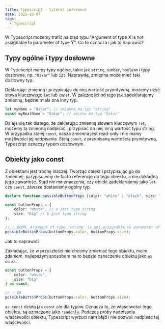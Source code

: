 ```yaml
---
title: Typescript - literal inference
date: 2021-10-07
tags:
  - Typescript
---
```



W Typescript możemy trafić na błąd typu "Argument of type X is not assignable to parameter of type Y".
Co to oznacza i jak to naprawić?

## Typy ogólne i typy dosłowne

W Typescript mamy typy ogólne, takie jak `string`, `number`, `boolean` i typy dosłowne, np. `"Oskar"` lub `123`.
Naprawdę, zmienna może mieć taki dosłowny typ.

Deklarując zmienną i przypisując do niej wartość prymitywną, możemy użyć słowa kluczowego `let` lub `const`.
W zależności od tego jak zadeklarujemy zmienną, będzie miała ona inny typ.

```ts
let myName = "Oskar"; // zmienna ma typ "string"
const myRealName = "Oskar"; // zminna ma typ "Oskar"
```

Dzieje się tak dlatego, że deklarując zmienną słowem kluczowym `let`, możemy tą zmienną nadpisać i przypisać do niej inną wartość typu string.
W przypadku stałej `const`, nasza zmienna jest read-only i nie mamy możliwości jej nadpisania.
Stałą `const`, z przypisaną wartością prymitywną, Typescript oznaczy typem dosłownym.

## Obiekty jako const

Z obiektami jest trochę inaczej.
Tworząc obiekt i przypisując go do zmiennej, przypisujemy de facto referencję do tego obiektu, a nie dokładną jego zawartość.
Stąd nie ma znaczenia, czy obiekt zadeklarujemy jako `let` czy `const`, zawsze dostaniemy ogólny typ.

```ts
declare function possibleButtonProps (color: "white" | "black", size: "big" | "small"): void;

const buttonProps = {
    color: "white", // a jest typu string
    size: "big" // b jest typu string
};

// 💥 BOOM. Argument of type 'string' is not assignable to parameter of type '"white" | "black"'
possibleButtonProps(buttonProps.color, buttonProps.size);
```

Jak to naprawić?

Zakładając, że w przyszłości nie chcemy zmieniać tego obiektu, moim zdaniem, najlepszym sposobem na to będzie oznaczenie obiektu jako `as const`.

```ts
const buttonProps = {
    color: "white",
    size: "big"
} as const;

// ✅ OK
possibleButtonProps(buttonProps.color, buttonProps.size);
```

`as const` działa jak `const` ale dla typów.
Oznacza to, że właściwości tego obiektu, są oznaczone jako `readonly`.
Podczas próby nadpisania właściwości obiektu, Typescript wyrzuci nam błąd i nie pozwoli nadpisać tej właściwości.
